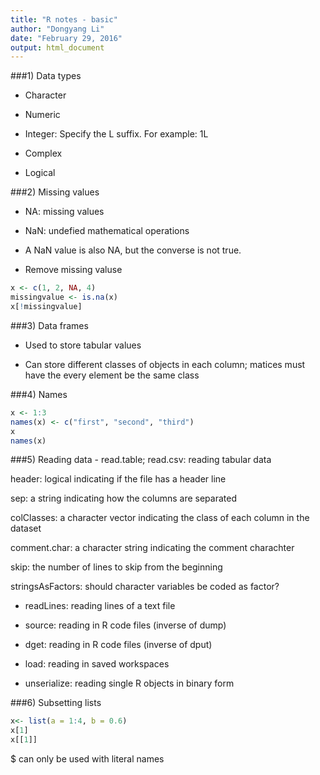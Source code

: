 ```yaml
---
title: "R notes - basic"
author: "Dongyang Li"
date: "February 29, 2016"
output: html_document
---
```


###1) Data types

- Character

- Numeric

- Integer: Specify the L suffix. For example: 1L

- Complex

- Logical

###2) Missing values

- NA: missing values

- NaN: undefied mathematical operations

- A NaN value is also NA, but the converse is not true.

- Remove missing valuse
```r
x <- c(1, 2, NA, 4)
missingvalue <- is.na(x)
x[!missingvalue]

```

###3) Data frames

- Used to store tabular values

- Can store different classes of objects in each column;
matices must have the every element be the same class

###4) Names

```r
x <- 1:3
names(x) <- c("first", "second", "third")
x
names(x)
```

###5) Reading data
- read.table; read.csv: reading tabular data
  
  header: logical indicating if the file has a header line
  
  sep: a string indicating how the columns are separated
  
  colClasses: a character vector indicating the class of each column in the dataset
  
  comment.char: a character string indicating the comment charachter
  
  skip: the number of lines to skip from the beginning
  
  stringsAsFactors: should character variables be coded as factor?

- readLines: reading lines of a text file

- source: reading in R code files (inverse of dump)

- dget: reading in R code files (inverse of dput)

- load: reading in saved workspaces

- unserialize: reading single R objects in binary form

###6) Subsetting lists
```r
x<- list(a = 1:4, b = 0.6)
x[1]
x[[1]]
```

$ can only be used with literal names

